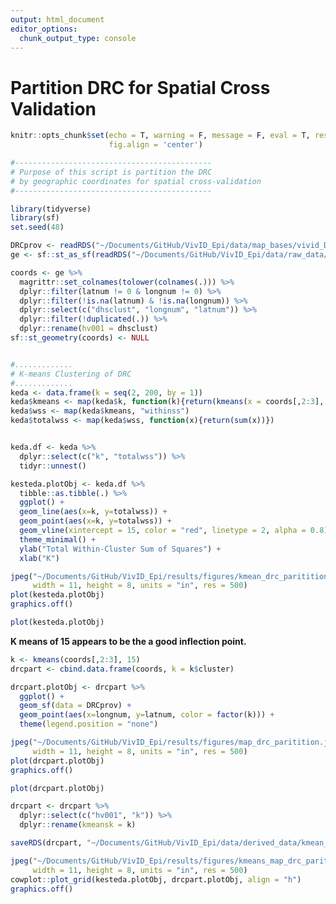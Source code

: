 ```yaml
---
output: html_document
editor_options: 
  chunk_output_type: console
---
```

# Partition DRC for Spatial Cross Validation

```r
knitr::opts_chunk$set(echo = T, warning = F, message = F, eval = T, results = 'hide',
                      fig.align = 'center')

```
```r
#--------------------------------------------
# Purpose of this script is partition the DRC
# by geographic coordinates for spatial cross-validation
#--------------------------------------------

library(tidyverse)
library(sf)
set.seed(48)

DRCprov <- readRDS("~/Documents/GitHub/VivID_Epi/data/map_bases/vivid_DRCprov.rds")
ge <- sf::st_as_sf(readRDS("~/Documents/GitHub/VivID_Epi/data/raw_data/dhsdata/datasets/CDGE61FL.rds"))

coords <- ge %>% 
  magrittr::set_colnames(tolower(colnames(.))) %>% 
  dplyr::filter(latnum != 0 & longnum != 0) %>% 
  dplyr::filter(!is.na(latnum) & !is.na(longnum)) %>% 
  dplyr::select(c("dhsclust", "longnum", "latnum")) %>% 
  dplyr::filter(!duplicated(.)) %>% 
  dplyr::rename(hv001 = dhsclust)
sf::st_geometry(coords) <- NULL


#.............
# K-means Clustering of DRC
#.............
keda <- data.frame(k = seq(2, 200, by = 1))
keda$kmeans <- map(keda$k, function(k){return(kmeans(x = coords[,2:3], centers = k))})
keda$wss <- map(keda$kmeans, "withinss")
keda$totalwss <- map(keda$wss, function(x){return(sum(x))})


keda.df <- keda %>% 
  dplyr::select(c("k", "totalwss")) %>% 
  tidyr::unnest()

kesteda.plotObj <- keda.df %>% 
  tibble::as.tibble(.) %>% 
  ggplot() +
  geom_line(aes(x=k, y=totalwss)) + 
  geom_point(aes(x=k, y=totalwss)) +
  geom_vline(xintercept = 15, color = "red", linetype = 2, alpha = 0.8) +
  theme_minimal() + 
  ylab("Total Within-Cluster Sum of Squares") +
  xlab("K")

jpeg("~/Documents/GitHub/VivID_Epi/results/figures/kmean_drc_paritition.jpg",
     width = 11, height = 8, units = "in", res = 500)
plot(kesteda.plotObj)
graphics.off()


```

```r
plot(kesteda.plotObj)
```
**K means of 15 appears to be the a good inflection point.**


```r
k <- kmeans(coords[,2:3], 15)
drcpart <- cbind.data.frame(coords, k = k$cluster) 

drcpart.plotObj <- drcpart %>% 
  ggplot() + 
  geom_sf(data = DRCprov) + 
  geom_point(aes(x=longnum, y=latnum, color = factor(k))) +
  theme(legend.position = "none")

jpeg("~/Documents/GitHub/VivID_Epi/results/figures/map_drc_paritition.jpg",
     width = 11, height = 8, units = "in", res = 500)
plot(drcpart.plotObj)
graphics.off()


```

```r
plot(drcpart.plotObj)
```


```r
drcpart <- drcpart %>% 
  dplyr::select(c("hv001", "k")) %>% 
  dplyr::rename(kmeansk = k)

saveRDS(drcpart, "~/Documents/GitHub/VivID_Epi/data/derived_data/kmean_drcpartitioned.rds")

```

```r


jpeg("~/Documents/GitHub/VivID_Epi/results/figures/kmeans_map_drc_paritition.jpg",
     width = 11, height = 8, units = "in", res = 500)
cowplot::plot_grid(kesteda.plotObj, drcpart.plotObj, align = "h")
graphics.off()


```
